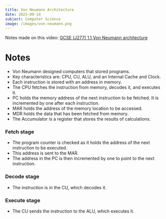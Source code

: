 ```yaml
---
title: Von Neumann Architecture
date: 2023-09-14
subject: Computer Science
image: /images/von-neumann.png
---
```


Notes made on this video: [GCSE (J277) 1.1 Von Neumann architecture](https://student.craigndave.org/videos/ocr-gcse-j277-slr-1-1-von-neumann-architecture)

# Notes
- Von Neumann designed computers that stored programs.
- Key characteristics are: CPU, CU, ALU, and an Internal Cache and Clock.
- Each instruction is stored with an address in memory.
- The CPU fetches the instruction from memory, decodes it, and executes it.
- PC holds the memory address of the next instruction to be fetched. It is incremented by one after each instruction.
- MAR holds the address of the memory location to be accessed.
- MDR holds the data that has been fetched from memory.
- The Accumulator is a register that stores the results of calculations.

### Fetch stage
- The program counter is checked as it holds the address of the next instruction to be executed.
- This address is sent to the MAR.
- The address in the PC is then incremented by one to point to the next instruction.

### Decode stage
- The instruction is in the CU, which decodes it.

### Execute stage
- The CU sends the instruction to the ALU, which executes it.